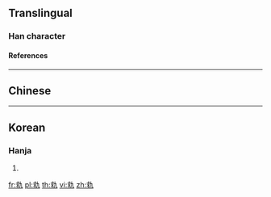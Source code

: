 {{character info/new}}
==Translingual==

===Han character===
{{Han char|rn=5|rad=乙|as=08|sn=9|four=44910|canj=IEKN|ids=⿰求九}}

====References====
{{Han ref|kx=0084.220|hdz=10056.020|uh=341C}}

----

==Chinese==
{{zh-see|仇|v}}

----

==Korean==

===Hanja===
{{ko-hanja|hangeul=구|rv=gu|mr=ku|y=kwu|eumhun=원수|ehrv=wonsu|ehmr=wŏnsu|ehy=wenswu}}

# {{defn|lang=ko|sort=乙08}}

[[fr:㐜]]
[[pl:㐜]]
[[th:㐜]]
[[vi:㐜]]
[[zh:㐜]]